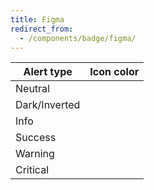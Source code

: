 ```yaml
---
title: Figma
redirect_from:
  - /components/badge/figma/
---
```



<FigmaIconColorSnippet component="badge" />

| Alert type    | Icon color                                                |
| ------------- | --------------------------------------------------------- |
| Neutral       | <InlineToken value="paletteInkNormal" alternateName />    |
| Dark/Inverted | <InlineToken value="paletteWhite" alternateName />        |
| Info          | <InlineToken value="paletteBlueNormal" alternateName />   |
| Success       | <InlineToken value="paletteGreenNormal" alternateName />  |
| Warning       | <InlineToken value="paletteOrangeNormal" alternateName /> |
| Critical      | <InlineToken value="paletteRedNormal" alternateName />    |
